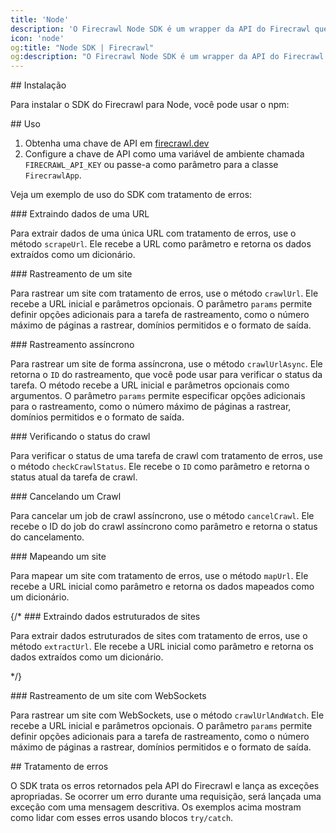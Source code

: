 ```yaml
---
title: 'Node'
description: 'O Firecrawl Node SDK é um wrapper da API do Firecrawl que ajuda você a converter sites em markdown com facilidade.'
icon: 'node'
og:title: "Node SDK | Firecrawl"
og:description: "O Firecrawl Node SDK é um wrapper da API do Firecrawl que ajuda você a converter sites em markdown com facilidade."
---
```




<div id="installation">
  ## Instalação
</div>

Para instalar o SDK do Firecrawl para Node, você pode usar o npm:

<InstallationNode />

<div id="usage">
  ## Uso
</div>

1. Obtenha uma chave de API em [firecrawl.dev](https://firecrawl.dev)
2. Configure a chave de API como uma variável de ambiente chamada `FIRECRAWL_API_KEY` ou passe-a como parâmetro para a classe `FirecrawlApp`.

Veja um exemplo de uso do SDK com tratamento de erros:

<ScrapeAndCrawlExampleNode />

<div id="scraping-a-url">
  ### Extraindo dados de uma URL
</div>

Para extrair dados de uma única URL com tratamento de erros, use o método `scrapeUrl`. Ele recebe a URL como parâmetro e retorna os dados extraídos como um dicionário.

<ScrapeNodeShort />

<div id="crawling-a-website">
  ### Rastreamento de um site
</div>

Para rastrear um site com tratamento de erros, use o método `crawlUrl`. Ele recebe a URL inicial e parâmetros opcionais. O parâmetro `params` permite definir opções adicionais para a tarefa de rastreamento, como o número máximo de páginas a rastrear, domínios permitidos e o formato de saída.

<CrawlNodeShort />

<div id="asynchronous-crawling">
  ### Rastreamento assíncrono
</div>

Para rastrear um site de forma assíncrona, use o método `crawlUrlAsync`. Ele retorna o `ID` do rastreamento, que você pode usar para verificar o status da tarefa. O método recebe a URL inicial e parâmetros opcionais como argumentos. O parâmetro `params` permite especificar opções adicionais para o rastreamento, como o número máximo de páginas a rastrear, domínios permitidos e o formato de saída.

<CrawlAsyncNodeShort />

<div id="checking-crawl-status">
  ### Verificando o status do crawl
</div>

Para verificar o status de uma tarefa de crawl com tratamento de erros, use o método `checkCrawlStatus`. Ele recebe o `ID` como parâmetro e retorna o status atual da tarefa de crawl.

<CheckCrawlStatusNodeShort />

<div id="cancelling-a-crawl">
  ### Cancelando um Crawl
</div>

Para cancelar um job de crawl assíncrono, use o método `cancelCrawl`. Ele recebe o ID do job do crawl assíncrono como parâmetro e retorna o status do cancelamento.

<CancelCrawlNodeShort />

<div id="mapping-a-website">
  ### Mapeando um site
</div>

Para mapear um site com tratamento de erros, use o método `mapUrl`. Ele recebe a URL inicial como parâmetro e retorna os dados mapeados como um dicionário.

<MapNodeShort />

{/* ### Extraindo dados estruturados de sites

Para extrair dados estruturados de sites com tratamento de erros, use o método `extractUrl`. Ele recebe a URL inicial como parâmetro e retorna os dados extraídos como um dicionário.

<ExtractNodeShort /> */}

<div id="crawling-a-website-with-websockets">
  ### Rastreamento de um site com WebSockets
</div>

Para rastrear um site com WebSockets, use o método `crawlUrlAndWatch`. Ele recebe a URL inicial e parâmetros opcionais. O parâmetro `params` permite definir opções adicionais para a tarefa de rastreamento, como o número máximo de páginas a rastrear, domínios permitidos e o formato de saída.

<CrawlWebSocketNodeBase />

<div id="error-handling">
  ## Tratamento de erros
</div>

O SDK trata os erros retornados pela API do Firecrawl e lança as exceções apropriadas. Se ocorrer um erro durante uma requisição, será lançada uma exceção com uma mensagem descritiva. Os exemplos acima mostram como lidar com esses erros usando blocos `try/catch`.
